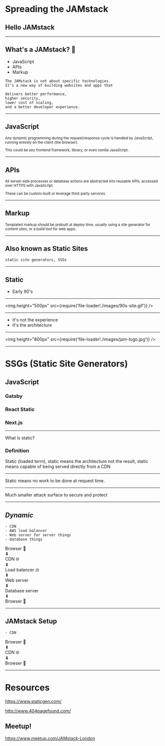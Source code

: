 

<Head>
  <title>JAMStack ❤</title>
  <link
    href="https://fonts.googleapis.com/css?family=Arvo|Martel+Sans"
    rel="stylesheet"
  />
  <link
    href={require('file-loader!./static/favicon.png')}
    rel="shortcut icon"
  />
</Head>

# Spreading the JAMstack

## Hello JAMstack

---


## What's a JAMstack? 🤔

- JavaScript
- APIs
- Markup

```notes
The JAMstack is not about specific technologies.
It’s a new way of building websites and apps that

delivers better performance,
higher security,
lower cost of scaling,
and a better developer experience.
```

---

## JavaScript

<small>

Any dynamic programming during the request/response cycle is handled
by JavaScript, running entirely on the client (the browser).

This could be any frontend framework, library, or even vanilla
JavaScript.

</small>

---

## APIs

<small>

All server-side processes or database actions are abstracted into
reusable APIs, accessed over HTTPS with JavaScript.

These can be custom-built or leverage third-party services.

</small>

---

## Markup

<small>

Templated markup should be prebuilt at deploy time, usually using a
site generator for content sites, or a build tool for web apps.

</small>

---

## Also known as Static Sites

```notes
static site generators, SSGs
```

---


## Static

- Early 90's

---

<img
  height="500px"
  src={require('file-loader!./images/90s-site.gif')}
/>

---

- It's not the experience
- It's the architecture

---

<img
  height="800px"
  src={require('file-loader!./images/jam-logo.jpg')}
/>

---

# SSGs (Static Site Generators)

## JavaScript

### Gatsby

### React Static

### Next.js

---

What is static?

### Definition

Static (loaded term), static means the architecture not the result,
static means capable of being served directly from a CDN

---

Static means no work to be done at request time.

---

Much smaller attack surface to secure and protect

---


## _Dynamic_

<Appear>

```notes
- CDN
- AWS load balancer
- Web server for server things
- database things
```

<div>Browser 👀</div>
<div>⬇</div>
<div>CDN 🌐</div>

<div>⬇</div>
<div>Load balancer ⚖</div>

<div>⬇</div>
<div>Web server </div>

<div>⬇</div>
<div>Database server</div>

<div>⬇</div>
<div>Browser 👀</div>

</Appear>

---


## JAMstack Setup

<Appear>

```notes
- CDN
```

<div>Browser 👀</div>
<div>⬇</div>
<div>CDN 🌐</div>
<div>⬇</div>
<div>Browser 👀</div>

</Appear>

---

# Resources

https://www.staticgen.com/

http://www.404pagefound.com/

## Meetup!

https://www.meetup.com/JAMstack-London
